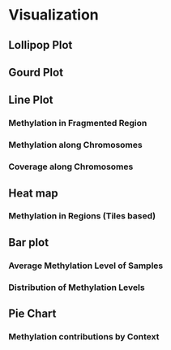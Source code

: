 # Visualization

## Lollipop Plot

## Gourd Plot

## Line Plot

### Methylation in Fragmented Region

### Methylation along Chromosomes

### Coverage along Chromosomes

## Heat map

### Methylation in Regions (Tiles based)

## Bar plot

### Average Methylation Level of Samples

### Distribution of Methylation Levels

## Pie Chart

### Methylation contributions by Context

